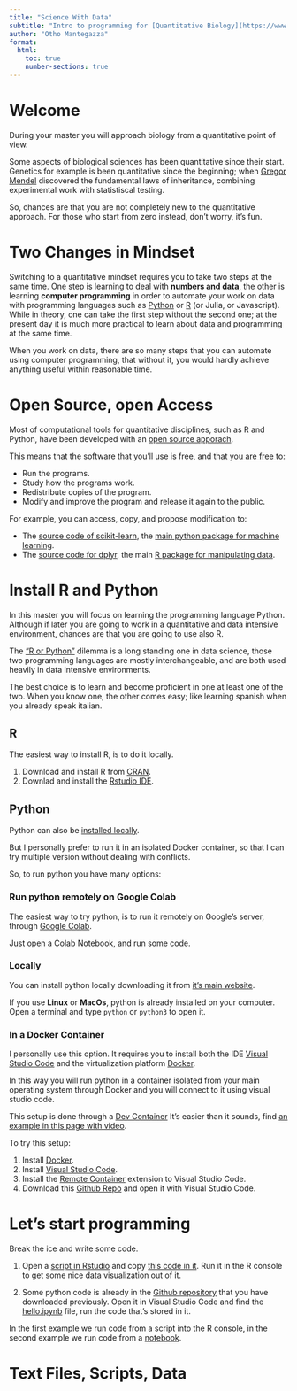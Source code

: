 ```yaml
---
title: "Science With Data"
subtitle: "Intro to programming for [Quantitative Biology](https://www.unimi.it/en/education/quantitative-biology)."
author: "Otho Mantegazza"
format: 
  html:
    toc: true
    number-sections: true
---
```


# Welcome

During your master you will approach biology from a quantitative point of view.

Some aspects of biological sciences has been quantitative since their start. Genetics for example is been quantitative since the beginning; when [Gregor Mendel](https://en.wikipedia.org/wiki/Mendelian_inheritance) discovered the fundamental laws of inheritance, combining experimental work with statistiscal testing.

So, chances are that you are not completely new to the quantitative approach. For those who start from zero instead, don't worry, it's fun.

# Two Changes in Mindset

Switching to a quantitative mindset requires you to take two steps at the same time. One step is learning to deal with **numbers and data**, the other is learning **computer programming** in order to automate your work on data with programming languages such as [Python](https://www.python.org/) or [R](https://www.r-project.org/) (or Julia, or Javascript). While in theory, one can take the first step without the second one; at the present day it is much more practical to learn about data and programming at the same time.

When you work on data, there are so many steps that you can automate using computer programming, that without it, you would hardly achieve anything useful within reasonable time.

# Open Source, open Access

Most of computational tools for quantitative disciplines, such as R and Python, have been developed with an [open source apporach](https://en.wikipedia.org/wiki/Open_source).

This means that the software that you'll use is free, and that [you are free to](https://bookdown.org/rdpeng/rprogdatascience/history-and-overview-of-r.html#free-software):

- Run the programs.
- Study how the programs work.
- Redistribute copies of the program.
- Modify and improve the program and release it again to the public.

For example, you can access, copy, and propose modification to:

- The [source code of scikit-learn](https://github.com/scikit-learn/scikit-learn), the [main python package for machine learning](https://scikit-learn.org/stable/).
- The [source code for dplyr](https://github.com/tidyverse/dplyr/), the main [R package for manipulating data](https://dplyr.tidyverse.org/).

# Install R and Python

In this master you will focus on learning the programming language Python. Although if later you are going to work in a quantitative and data intensive environment, chances are that you are going to use also R. 

The ["R or Python"](https://www.ibm.com/cloud/blog/python-vs-r) dilemma is a long standing one in data science, those two programming languages are mostly interchangeable, and are both used heavily in data intensive environments.

The best choice is to learn and become proficient in one at least one of the two. When you know one, the other comes easy; like learning spanish when you already speak italian.

## R

The easiest way to install R, is to do it locally.

1. Download and install R from [CRAN](https://cran.r-project.org/).
2. Downlad and install the [Rstudio IDE](https://www.rstudio.com/).

## Python

Python can also be [installed locally](https://jakevdp.github.io/WhirlwindTourOfPython/00-introduction.html#Installation-and-Practical-Considerations).

But I personally prefer to run it in an isolated Docker container, so that I can try multiple version without dealing with conflicts.

So, to run python you have many options:

### Run python remotely on Google Colab

The easiest way to try python, is to run it remotely on Google's server, through [Google Colab](https://colab.research.google.com/).

Just open a Colab Notebook, and run some code.

### Locally

You can install python locally downloading it from [it's main website](https://www.python.org/).

If you use **Linux** or **MacOs**, python is already installed on your computer. Open a terminal and type `python` or `python3` to open it.

### In a Docker Container

I personally use this option. It requires you to install both the IDE [Visual Studio Code](https://code.visualstudio.com/) and the virtualization platform [Docker](https://www.docker.com/).

In this way you will run python in a container isolated from your main operating system through Docker and you will connect to it using visual studio code.

This setup is done through a [Dev Container](https://code.visualstudio.com/docs/remote/containers) It's easier than it sounds, find [an example in this page with video](https://code.visualstudio.com/learn/develop-cloud/containers). 

To try this setup:

1. Install [Docker](https://www.docker.com/).
2. Install [Visual Studio Code](https://code.visualstudio.com/).
3. Install the [Remote Container](https://marketplace.visualstudio.com/items?itemName=ms-vscode-remote.remote-containers) extension to Visual Studio Code.
4. Download this [Github Repo](https://github.com/othomantegazza/python-sci-simple-devcon) and open it with Visual Studio Code.

# Let's start programming

Break the ice and write some code.

1. Open a [script in Rstudio](https://r4ds.had.co.nz/introduction.html#rstudio) and copy [this code in it](https://gist.github.com/othomantegazza/03d50b0a9a60d42ef73ef7019f84c958). Run it in the R console to get some nice data visualization out of it.

2. Some python code is already in the [Github repository](https://github.com/othomantegazza/python-sci-simple-devcon) that you have downloaded previously. Open it in Visual Studio Code and find the [hello.ipynb](https://github.com/othomantegazza/python-sci-simple-devcon/blob/main/hello.ipynb) file, run the code that's stored in it.

In the first example we run code from a script into the R console, in the second example we run code from a [notebook](https://en.wikipedia.org/wiki/Notebook_interface).


# Text Files, Scripts, Data



